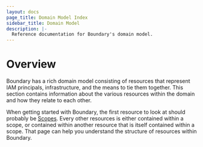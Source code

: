 ```yaml
---
layout: docs
page_title: Domain Model Index
sidebar_title: Domain Model
description: |-
  Reference documentation for Boundary's domain model.
---
```


# Overview

Boundary has a rich domain model
consisting of resources that represent
IAM principals,
infrastructure,
and the means to tie them together.
This section contains information about the various resources within the domain
and how they relate to each other.

When getting started with Boundary,
the first resource to look at should probably be [Scopes](/docs/concepts/domain-model/scopes).
Every other resources is either contained within a scope,
or contained within another resource
that is itself contained within a scope.
That page can help you understand the structure of resources within Boundary.
